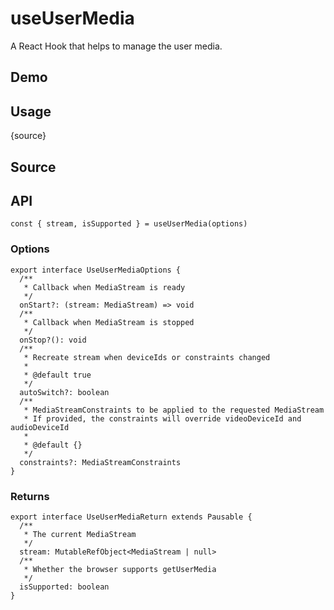 # useUserMedia


<HooksType category="Sensors" isSupported />

A React Hook that helps to manage the user media.

## Demo


<App />

## Usage


<RawCode>{source}</RawCode>

## Source


<Source />

## API

```tsx
const { stream, isSupported } = useUserMedia(options)
```

### Options

```tsx
export interface UseUserMediaOptions {
  /**
   * Callback when MediaStream is ready
   */
  onStart?: (stream: MediaStream) => void
  /**
   * Callback when MediaStream is stopped
   */
  onStop?(): void
  /**
   * Recreate stream when deviceIds or constraints changed
   *
   * @default true
   */
  autoSwitch?: boolean
  /**
   * MediaStreamConstraints to be applied to the requested MediaStream
   * If provided, the constraints will override videoDeviceId and audioDeviceId
   *
   * @default {}
   */
  constraints?: MediaStreamConstraints
}
```

### Returns

```tsx
export interface UseUserMediaReturn extends Pausable {
  /**
   * The current MediaStream
   */
  stream: MutableRefObject<MediaStream | null>
  /**
   * Whether the browser supports getUserMedia
   */
  isSupported: boolean
}
```
